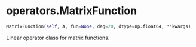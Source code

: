 # operators.MatrixFunction { #operators.MatrixFunction }

```python
MatrixFunction(self, A, fun=None, deg=20, dtype=np.float64, **kwargs)
```

Linear operator class for matrix functions.